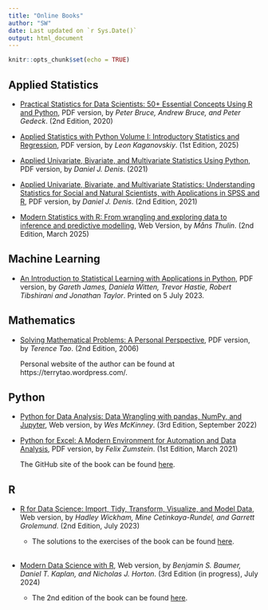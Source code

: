 ```yaml
---
title: "Online Books"
author: "SW"
date: Last updated on `r Sys.Date()`
output: html_document
---
```


```r
knitr::opts_chunk$set(echo = TRUE)
```

## Applied Statistics

* [Practical Statistics for Data Scientists: 50+ Essential Concepts Using R and Python](https://stevenkhwun.github.io/Test/Books/Applied_Statistics/Practical-Statistics/PracticalStatisticsforDataScientists.pdf), PDF version, by _Peter Bruce, Andrew Bruce, and Peter Gedeck_. (2nd Edition, 2020)

* [Applied Statistics with Python Volume I: Introductory Statistics and Regression](https://stevenkhwun.github.io/Test/Books/Applied_Statistics/Kaganovskiy_Applied-Statistics-with-Python.pdf), PDF version, by _Leon Kaganovskiy_. (1st Edition, 2025)

* [Applied Univariate, Bivariate, and Multivariate Statistics Using Python](https://stevenkhwun.github.io/Test/Books/Applied_Statistics/Denis_Applied-Statistics-Using-Python.pdf), PDF version, by _Daniel J. Denis_. (2021)

* [Applied Univariate, Bivariate, and Multivariate Statistics: Understanding Statistics for Social and Natural Scientists, with Applications in SPSS and R](https://stevenkhwun.github.io/Test/Books/Applied_Statistics/Denis_Applied-Statistics-with-Applications-in-SPSS-and-R.pdf), PDF version, by _Daniel J. Denis_. (2nd Edition, 2021)


* [Modern Statistics with R: From wrangling and exploring data to inference and predictive modelling](https://www.modernstatisticswithr.com/), Web Version, by _Måns Thulin_. (2nd Edition, March 2025)


## Machine Learning


* [An Introduction to Statistical Learning with Applications in Python](https://stevenkhwun.github.io/Test/Books/Machine_Learning/ISLP_website-compressed.pdf), PDF version, by _Gareth James, Daniela Witten, Trevor Hastie, Robert Tibshirani and Jonathan Taylor_. Printed on 5 July 2023.

  
## Mathematics

* [Solving Mathematical Problems: A Personal Perspective](https://stevenkhwun.github.io/Test/Books/Mathematics/solving-mathematical-problems-terence-tao.pdf), PDF version, by _Terence Tao_. (2nd Edition, 2006)

  Personal website of the author can be found at https://terrytao.wordpress.com/.




## Python

* [Python for Data Analysis: Data Wrangling with pandas, NumPy, and Jupyter](https://wesmckinney.com/book/), Web version, by _Wes McKinney_. (3rd Edition, September 2022)

* [Python for Excel: A Modern Environment for Automation and Data Analysis](https://stevenkhwun.github.io/Test/Books/Python/Python-for-Excel.pdf), PDF version, by _Felix Zumstein_. (1st Edition, March 2021)
  
  The GitHub site of the book can be found [here](https://github.com/fzumstein/python-for-excel).
  

## R

* [R for Data Science: Import, Tidy, Transform, Visualize, and Model Data](https://r4ds.hadley.nz/), Web version, by _Hadley Wickham, Mine Cetinkaya-Rundel, and Garrett Grolemund_. (2nd Edition, July 2023)

  * The solutions to the exercises of the book can be found [here](https://mine-cetinkaya-rundel.github.io/r4ds-solutions/). 
<br>
<br>
* [Modern Data Science with R](https://mdsr-book.github.io/mdsr3e/), Web version, by _Benjamin S. Baumer, Daniel T. Kaplan, and Nicholas J. Horton_. (3rd Edition (in progress), July 2024)<br>
  * The 2nd edition of the book can be found [here](https://mdsr-book.github.io/mdsr2e/).
